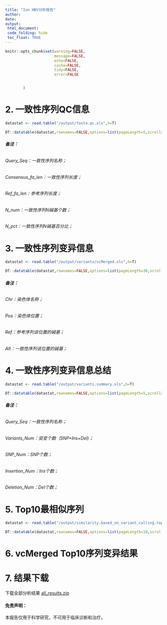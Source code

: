 ---
title: "Ion HBV分析报告"
author:
date:
output:
 html_document:
 code_folding: hide
 toc_float: TRUE
---

```{r setup,echo=FALSE}
knitr::opts_chunk$set(warning=FALSE,
                      message=FALSE,
                      echo=FALSE,
                      cache=FALSE,
                      tidy=FALSE,
                      error=FALSE


        )
```



# 2. 一致性序列QC信息
```{r,include=FALSE}
datastat <- read.table("/output/fasta.qc.xls",h=T)
```

```{r,echo=FALSE}
DT::datatable(datastat,rownames=FALSE,options=list(pageLength=5,scrollX=TRUE))
```

###### __备注：__
###### Query_Seq：一致性序列名称；
###### Consensus_fa_len：一致性序列长度；
###### Ref_fa_len：参考序列长度；
###### N_num：一致性序列N碱基个数；
###### N_pct：一致性序列N碱基百分比；


# 3. 一致性序列变异信息
```{r,include=FALSE}
datastat <- read.table("/output/variants/vcMerged.xls",h=T)
```

```{r,echo=FALSE}
DT::datatable(datastat,rownames=FALSE,options=list(pageLength=30,scrollX=TRUE))
```

###### __备注：__
###### Chr：染色体名称；
###### Pos：染色体位置；
###### Ref：参考序列该位置的碱基；
###### Alt：一致性序列该位置的碱基；


# 4. 一致性序列变异信息总结
```{r,include=FALSE}
datastat <- read.table("/output/variants.summary.xls",h=T)
```

```{r,echo=FALSE}
DT::datatable(datastat,rownames=FALSE,options=list(pageLength=5,scrollX=TRUE))
```

###### __备注：__
###### Query_Seq：一致性序列名称；
###### Variants_Num：突变个数（SNP+Ins+Del)；
###### SNP_Num：SNP个数；
###### Insertion_Num：Ins个数；
###### Deletion_Num：Del个数；


# 5. Top10最相似序列
```{r,include=FALSE}
datastat <- read.table("/output/similarity.based_on_variant_calling.top10.xls",h=T)
```

```{r,echo=FALSE}
DT::datatable(datastat,rownames=FALSE,options=list(pageLength=10,scrollX=TRUE))
```


# 6. vcMerged Top10序列变异结果


# 7. 结果下载

   下载全部分析结果 [all_results.zip](../results.zip)



#### 免责声明：

本报告仅用于科学研究，不可用于临床诊断和治疗。
